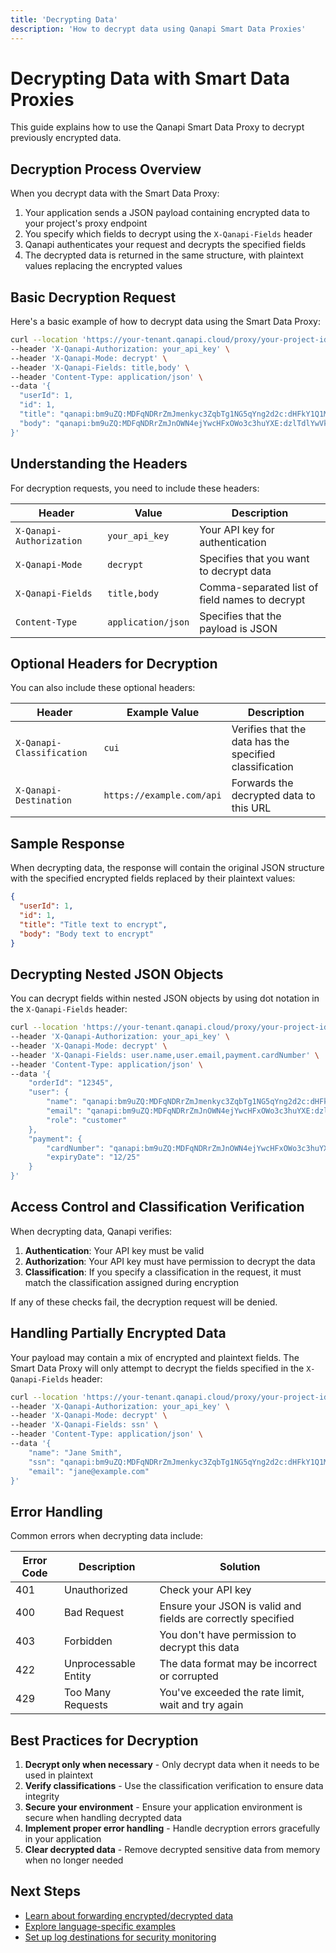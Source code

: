 ```yaml
---
title: 'Decrypting Data'
description: 'How to decrypt data using Qanapi Smart Data Proxies'
---
```


# Decrypting Data with Smart Data Proxies

This guide explains how to use the Qanapi Smart Data Proxy to decrypt previously encrypted data.

## Decryption Process Overview

When you decrypt data with the Smart Data Proxy:

1. Your application sends a JSON payload containing encrypted data to your project's proxy endpoint
2. You specify which fields to decrypt using the `X-Qanapi-Fields` header
3. Qanapi authenticates your request and decrypts the specified fields
4. The decrypted data is returned in the same structure, with plaintext values replacing the encrypted values

## Basic Decryption Request

Here's a basic example of how to decrypt data using the Smart Data Proxy:

```bash
curl --location 'https://your-tenant.qanapi.cloud/proxy/your-project-id' \
--header 'X-Qanapi-Authorization: your_api_key' \
--header 'X-Qanapi-Mode: decrypt' \
--header 'X-Qanapi-Fields: title,body' \
--header 'Content-Type: application/json' \
--data '{
  "userId": 1,
  "id": 1,
  "title": "qanapi:bm9uZQ:MDFqNDRrZmJmenkyc3ZqbTg1NG5qYng2d2c:dHFkY1Q1MW81Y1hLcTRCdkxibG1DK3NoMnF0ZFE3OFVIa3REbFZwVGpmQT0:$",
  "body": "qanapi:bm9uZQ:MDFqNDRrZmJnOWN4ejYwcHFxOWo3c3huYXE:dzlTdlYwVkNVK0xmVXUwM2JLT2xGQi9rbHF4R1l0MWxCZlR5QlNqeHpZUT0:$"
}'
```

## Understanding the Headers

For decryption requests, you need to include these headers:

| Header | Value | Description |
|--------|-------|-------------|
| `X-Qanapi-Authorization` | `your_api_key` | Your API key for authentication |
| `X-Qanapi-Mode` | `decrypt` | Specifies that you want to decrypt data |
| `X-Qanapi-Fields` | `title,body` | Comma-separated list of field names to decrypt |
| `Content-Type` | `application/json` | Specifies that the payload is JSON |

## Optional Headers for Decryption

You can also include these optional headers:

| Header | Example Value | Description |
|--------|---------------|-------------|
| `X-Qanapi-Classification` | `cui` | Verifies that the data has the specified classification |
| `X-Qanapi-Destination` | `https://example.com/api` | Forwards the decrypted data to this URL |

## Sample Response

When decrypting data, the response will contain the original JSON structure with the specified encrypted fields replaced by their plaintext values:

```json
{
  "userId": 1,
  "id": 1,
  "title": "Title text to encrypt",
  "body": "Body text to encrypt"
}
```

## Decrypting Nested JSON Objects

You can decrypt fields within nested JSON objects by using dot notation in the `X-Qanapi-Fields` header:

```bash
curl --location 'https://your-tenant.qanapi.cloud/proxy/your-project-id' \
--header 'X-Qanapi-Authorization: your_api_key' \
--header 'X-Qanapi-Mode: decrypt' \
--header 'X-Qanapi-Fields: user.name,user.email,payment.cardNumber' \
--header 'Content-Type: application/json' \
--data '{
    "orderId": "12345",
    "user": {
        "name": "qanapi:bm9uZQ:MDFqNDRrZmJmenkyc3ZqbTg1NG5qYng2d2c:dHFkY1Q1MW81Y1hLcTRCdkxibG1DK3NoMnF0ZFE3OFVIa3REbFZwVGpmQT0:$",
        "email": "qanapi:bm9uZQ:MDFqNDRrZmJnOWN4ejYwcHFxOWo3c3huYXE:dzlTdlYwVkNVK0xmVXUwM2JLT2xGQi9rbHF4R1l0MWxCZlR5QlNqeHpZUT0:$",
        "role": "customer"
    },
    "payment": {
        "cardNumber": "qanapi:bm9uZQ:MDFqNDRrZmJnOWN4ejYwcHFxOWo3c3huYXE:dzlTdlYwVkNVK0xmVXUwM2JLT2xGQi9rbHF4R1l0MWxCZlR5QlNqeHpZUT0:$",
        "expiryDate": "12/25"
    }
}'
```

## Access Control and Classification Verification

When decrypting data, Qanapi verifies:

1. **Authentication**: Your API key must be valid
2. **Authorization**: Your API key must have permission to decrypt the data
3. **Classification**: If you specify a classification in the request, it must match the classification assigned during encryption

If any of these checks fail, the decryption request will be denied.

## Handling Partially Encrypted Data

Your payload may contain a mix of encrypted and plaintext fields. The Smart Data Proxy will only attempt to decrypt the fields specified in the `X-Qanapi-Fields` header:

```bash
curl --location 'https://your-tenant.qanapi.cloud/proxy/your-project-id' \
--header 'X-Qanapi-Authorization: your_api_key' \
--header 'X-Qanapi-Mode: decrypt' \
--header 'X-Qanapi-Fields: ssn' \
--header 'Content-Type: application/json' \
--data '{
    "name": "Jane Smith",
    "ssn": "qanapi:bm9uZQ:MDFqNDRrZmJmenkyc3ZqbTg1NG5qYng2d2c:dHFkY1Q1MW81Y1hLcTRCdkxibG1DK3NoMnF0ZFE3OFVIa3REbFZwVGpmQT0:$",
    "email": "jane@example.com"
}'
```

## Error Handling

Common errors when decrypting data include:

| Error Code | Description | Solution |
|------------|-------------|----------|
| 401 | Unauthorized | Check your API key |
| 400 | Bad Request | Ensure your JSON is valid and fields are correctly specified |
| 403 | Forbidden | You don't have permission to decrypt this data |
| 422 | Unprocessable Entity | The data format may be incorrect or corrupted |
| 429 | Too Many Requests | You've exceeded the rate limit, wait and try again |

## Best Practices for Decryption

1. **Decrypt only when necessary** - Only decrypt data when it needs to be used in plaintext
2. **Verify classifications** - Use the classification verification to ensure data integrity
3. **Secure your environment** - Ensure your application environment is secure when handling decrypted data
4. **Implement proper error handling** - Handle decryption errors gracefully in your application
5. **Clear decrypted data** - Remove decrypted sensitive data from memory when no longer needed

## Next Steps

- [Learn about forwarding encrypted/decrypted data](/api/data-proxies/forwarding)
- [Explore language-specific examples](/api/examples/python)
- [Set up log destinations for security monitoring](/administration/log-destinations)
